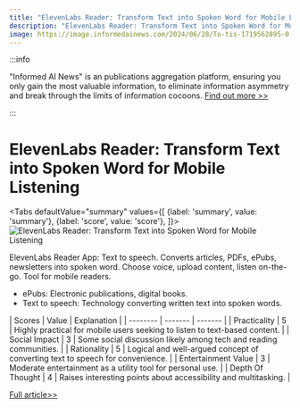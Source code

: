 ```yaml
---
title: "ElevenLabs Reader: Transform Text into Spoken Word for Mobile Listening"
description: "ElevenLabs Reader: Transform Text into Spoken Word for Mobile Listening"
image: https://image.informedainews.com/2024/06/28/To-tis-1719562895-0.jpg
---
```



:::info

"Informed AI News" is an publications aggregation platform, ensuring you only gain the most valuable information, to eliminate information asymmetry and break through the limits of information cocoons.  [Find out more >>](/)

:::

# ElevenLabs Reader: Transform Text into Spoken Word for Mobile Listening


<Tabs
	defaultValue="summary"
	values={[
	{label: 'summary', value: 'summary'},
	{label: 'score', value: 'score'},
]}>
<TabItem value="summary">
<img
  src="https://image.informedainews.com/2024/06/28/To-tis-1719562895-0.jpg"
  alt="ElevenLabs Reader: Transform Text into Spoken Word for Mobile Listening"
/>



ElevenLabs Reader App: Text to speech. Converts articles, PDFs, ePubs, newsletters into spoken word. Choose voice, upload content, listen on-the-go. Tool for mobile readers.

* ePubs: Electronic publications, digital books.
* Text to speech: Technology converting written text into spoken words.
</TabItem>
<TabItem value="score">
	| Scores     | Value   | Explanation |
	| -------- | ------- | ------- |
	| Practicality  | 5    | Highly practical for mobile users seeking to listen to text-based content.    |
	| Social Impact | 3     | Some social discussion likely among tech and reading communities.    |
	| Rationality    | 5    | Logical and well-argued concept of converting text to speech for convenience.    |
	| Entertainment Value    | 3    | Moderate entertainment as a utility tool for personal use.    |
	| Depth Of Thought    | 4    | Raises interesting points about accessibility and multitasking.    |
</TabItem>
</Tabs>

[Full article>>](https://www.producthunt.com/posts/elevenlabs-reader)
